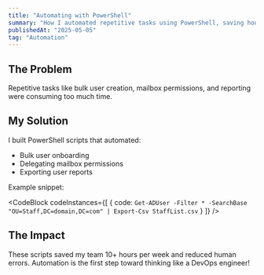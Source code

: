 ```yaml
---
title: "Automating with PowerShell"
summary: "How I automated repetitive tasks using PowerShell, saving hours of manual effort."
publishedAt: "2025-05-05"
tag: "Automation"
---
```


## The Problem

Repetitive tasks like bulk user creation, mailbox permissions, and reporting were consuming too much time.

## My Solution

I built PowerShell scripts that automated:
- Bulk user onboarding
- Delegating mailbox permissions
- Exporting user reports

Example snippet:

<CodeBlock
    codeInstances={[
      {
        code:
`Get-ADUser -Filter * -SearchBase "OU=Staff,DC=domain,DC=com" | Export-Csv StaffList.csv`
      }
    ]}
/>

## The Impact

These scripts saved my team 10+ hours per week and reduced human errors. Automation is the first step toward thinking like a DevOps engineer!